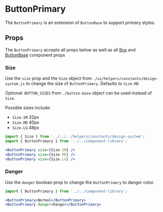 

# ButtonPrimary

The `ButtonPrimary` is an extension of `ButtonBase` to support primary styles.

<Canvas>
  <Story id="components-componentlibrary-buttonprimary--default-story" />
</Canvas>

## Props

The `ButtonPrimary` accepts all props below as well as all [Box](/docs/components-ui-box--default-story#props) and [ButtonBase](/docs/components-componentlibrary-buttonbase--default-story#props) component props

<ArgsTable of={ButtonPrimary} />

### Size

Use the `size` prop and the `Size` object from `./ui/helpers/constants/design-system.js` to change the size of `ButtonPrimary`. Defaults to `Size.MD`

Optional: `BUTTON_SIZES` from `./button-base` object can be used instead of `Size`.

Possible sizes include:

- `Size.SM` 32px
- `Size.MD` 40px
- `Size.LG` 48px

<Canvas>
  <Story id="components-componentlibrary-buttonprimary--size-story" />
</Canvas>

```jsx
import { Size } from '../../../helpers/constants/design-system';
import { ButtonPrimary } from '../../component-library';

<ButtonPrimary size={Size.SM} />
<ButtonPrimary size={Size.MD} />
<ButtonPrimary size={Size.LG} />
```

### Danger

Use the `danger` boolean prop to change the `ButtonPrimary` to danger color.

<Canvas>
  <Story id="components-componentlibrary-buttonprimary--danger" />
</Canvas>

```jsx
import { ButtonPrimary } from '../../component-library';

<ButtonPrimary>Normal</ButtonPrimary>
<ButtonPrimary danger>Danger</ButtonPrimary>
```
